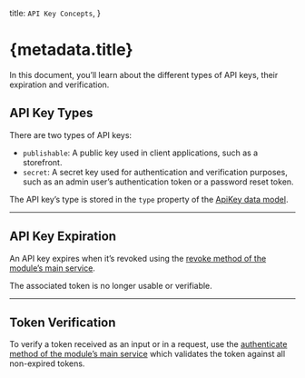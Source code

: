   title: `API Key Concepts`,
}

# {metadata.title}

In this document, you’ll learn about the different types of API keys, their expiration and verification.

## API Key Types

There are two types of API keys:

- `publishable`: A public key used in client applications, such as a storefront.
- `secret`: A secret key used for authentication and verification purposes, such as an admin user’s authentication token or a password reset token.

The API key’s type is stored in the `type` property of the [ApiKey data model](/references/api-key/models/ApiKey).

---

## API Key Expiration

An API key expires when it’s revoked using the [revoke method of the module’s main service](/references/api-key/revoke).

The associated token is no longer usable or verifiable.

---

## Token Verification

To verify a token received as an input or in a request, use the [authenticate method of the module’s main service](/references/api-key/authenticate) which validates the token against all non-expired tokens.
